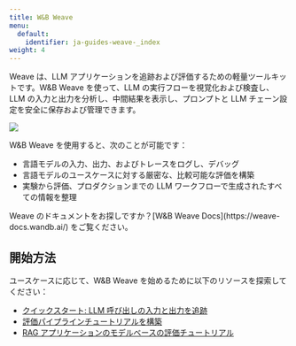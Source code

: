 ```yaml
---
title: W&B Weave
menu:
  default:
    identifier: ja-guides-weave-_index
weight: 4
---
```


<Card title="Try in Colab" href="http://wandb.me/weave_colab" icon="python"/>

Weave は、LLM アプリケーションを追跡および評価するための軽量ツールキットです。W&B Weave を使って、LLM の実行フローを視覚化および検査し、LLM の入力と出力を分析し、中間結果を表示し、プロンプトと LLM チェーン設定を安全に保存および管理できます。

<Frame>
    <img src="/images/weave/weave-hero.png"  />
</Frame>

W&B Weave を使用すると、次のことが可能です：
* 言語モデルの入力、出力、およびトレースをログし、デバッグ
* 言語モデルのユースケースに対する厳密な、比較可能な評価を構築
* 実験から評価、プロダクションまでの LLM ワークフローで生成されたすべての情報を整理

<Note>
Weave のドキュメントをお探しですか？[W&B Weave Docs](https://weave-docs.wandb.ai/) をご覧ください。
</Note>

## 開始方法
ユースケースに応じて、W&B Weave を始めるために以下のリソースを探索してください：

* [クイックスタート: LLM 呼び出しの入力と出力を追跡](https://wandb.github.io/weave/quickstart)
* [評価パイプラインチュートリアルを構築](https://wandb.github.io/weave/tutorial-eval)
* [RAG アプリケーションのモデルベースの評価チュートリアル](https://wandb.github.io/weave/tutorial-rag)